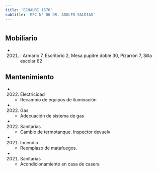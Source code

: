 ```yaml
---
title: 'ECHAURI 1576'
subtitle: 'EPC N° 06 DR. ADOLFO SALDIAS'
---
```


#


## Mobiliario

*  (2021) : Armario 7, Escritorio 2, Mesa pupitre doble 30, Pizarrón 7, Silla escolar 62 





## Mantenimiento

*  (2022) Electricidad 
    + Recambio de equipos de iluminación

*  (2022) Gas 
    + Adecuación de sistema de gas

*  (2022) Sanitarias 
    + Cambio de termotanque. Inspector devuelv

*  (2021) Incendio 
    + Reemplazo de matafuegos.

*  (2021) Sanitarias 
    + Acondicionamiento en casa de casera



